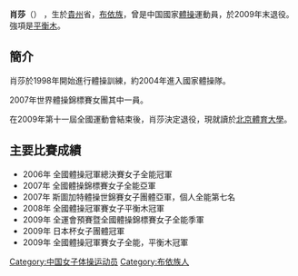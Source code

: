 {{Otheruses|subject=中國大陸的運動員|other=藝名為“阿悄”的中國大陸女歌手|阿悄}}

{{Unreferenced|time=2021-02-14T11:32:32+00:00}}
'''肖莎'''（{{bd|1992年|6月15日|catIdx=X}}） ，生於[[貴州|貴州]]省，[[布依族|布依族]]，曾是中国國家[[體操|體操]]運動員，於2009年末退役。強項是[[平衡木|平衡木]]。

== 簡介 ==

肖莎於1998年開始進行體操訓練，約2004年進入國家體操隊。

2007年世界體操錦標賽女團其中一員。

在2009年第十一屆全國運動會結束後，肖莎決定退役，現就讀於[[北京體育大學|北京體育大學]]。

== 主要比賽成績 ==

*2006年 全國體操冠軍總決賽女子全能冠軍
*2007年 全國體操錦標賽女子全能亞軍
*2007年 斯圖加特體操世錦賽女子團體亞軍，個人全能第七名
*2008年 全國體操冠軍賽女子平衡木冠軍
*2009年 全運會預賽暨全國體操錦標賽女子全能季軍
*2009年 日本杯女子團體冠軍
*2009年 全國體操冠軍賽女子全能，平衡木冠軍

{{DEFAULTSORT:Xiao Sha}}
[[Category:中国女子体操运动员|Category:中国女子体操运动员]]
[[Category:布依族人|Category:布依族人]]